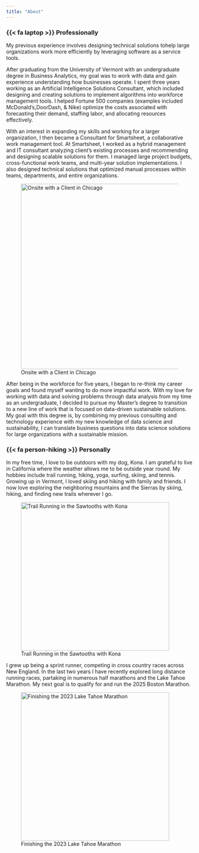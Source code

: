 ```yaml
---
title: "About"
---
```


### {{< fa laptop >}} Professionally

My previous experience involves designing technical solutions tohelp large organizations work more efficiently by leveraging software as a service tools.

After graduating from the University of Vermont with an undergraduate degree in Business Analytics, my goal was to work with data and gain experience understanding how businesses operate. I spent three years working as an Artificial Intelligence Solutions Consultant, which included designing and creating solutions to implement algorithms into workforce management tools. I helped Fortune 500 companies (examples included McDonald's,DoorDash, & Nike) optimize the costs associated with forecasting their demand, staffing labor, and allocating resources effectively.

With an interest in expanding my skills and working for a larger organization, I then became a Consultant for Smartsheet, a collaborative work management tool. At Smartsheet, I worked as a hybrid management and IT consultant analyzing client's existing processes and recommending and designing scalable solutions for them. I managed large project budgets, cross-functional work teams, and multi-year solution implementations. I also designed technical solutions that optimized manual processes within teams, departments, and entire organizations.

![Onsite with a Client in Chicago](jpmc.png "Consulting Onsite with a Client"){fig-align="left" width="500"}

After being in the workforce for five years, I began to re-think my career goals and found myself wanting to do more impactful work. With my love for working with data and solving problems through data analysis from my time as an undergraduate, I decided to pursue my Master's degree to transition to a new line of work that is focused on data-driven sustainable solutions. My goal with this degree is, by combining my previous consulting and technology experience with my new knowledge of data science and sustainability, I can translate business questions into data science solutions for large organizations with a sustainable mission.

### {{< fa person-hiking >}} Personally

In my free time, I love to be outdoors with my dog, Kona. I am grateful to live in California where the weather allows me to be outside year round. My hobbies include trail running, hiking, yoga, surfing, skiing, and tennis. Growing up in Vermont, I loved skiing and hiking with family and friends. I now love exploring the neighboring mountains and the Sierras by skiing, hiking, and finding new trails wherever I go.

![Trail Running in the Sawtooths with Kona](sawtooths.png "Title:Trail Running with Kona."){fig-align="left" width="400"}

I grew up being a sprint runner, competing in cross country races across New England. In the last two years I have recently explored long distance running races, partaking in numerous half marathons and the Lake Tahoe Marathon. My next goal is to qualify for and run the 2025 Boston Marathon.

![Finishing the 2023 Lake Tahoe Marathon](marathon_cropped.png "Title:Finishing the Lake Tahoe Marathon."){fig-align="left" width="400"}
